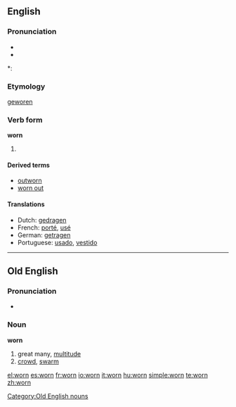 ==English==

===Pronunciation===
* {{IPA|/'woɻn/}}
* {{audio|en-us-worn.ogg|Audio (US)}}

*: {{rhymes|ɔː(r)n}}

===Etymology===
{{etyl|ang}} [[geworen]]

===Verb form===
'''worn'''

# {{past participle of|[[wear]]}}

====Derived terms====
* [[outworn]]
* [[worn out]]

====Translations====
{{top}}
* Dutch: [[gedragen]]
* French: [[porté]], [[usé]]
* German: [[getragen]]
* Portuguese: [[usado]], [[vestido]]
{{bottom}}

----

==Old English==

===Pronunciation===
* {{IPA|/worn/|lang=ang}}

===Noun===
'''worn''' {{m}}

# great many, [[multitude]]
# [[crowd]], [[swarm]]

[[Category:Old English nouns]]

[[el:worn]]
[[es:worn]]
[[fr:worn]]
[[io:worn]]
[[it:worn]]
[[hu:worn]]
[[simple:worn]]
[[te:worn]]
[[zh:worn]]